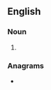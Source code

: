 {{also|yotta-meters}}
==English==

===Noun===
{{head|en|noun form}}

# {{plural of|en|yottameter}}

===Anagrams===
* {{anagrams|en|a=aeemorsttty|yottametres}}